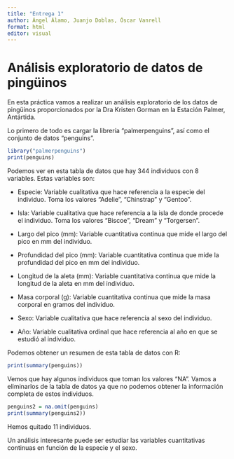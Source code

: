 ```yaml
---
title: "Entrega 1"
author: Ángel Álamo, Juanjo Doblas, Óscar Vanrell 
format: html
editor: visual
---
```


# Análisis exploratorio de datos de pingüinos

En esta práctica vamos a realizar un análisis exploratorio de los datos de pingüinos proporcionados por la Dra Kristen Gorman en la Estación Palmer, Antártida.

Lo primero de todo es cargar la librería "palmerpenguins", así como el conjunto de datos "penguins".

```r
library("palmerpenguins")
print(penguins)
```

Podemos ver en esta tabla de datos que hay 344 individuos con 8 variables. Estas variables son:

-   Especie: Variable cualitativa que hace referencia a la especie del individuo. Toma los valores "Adelie", "Chinstrap" y "Gentoo".

-   Isla: Variable cualitativa que hace referencia a la isla de donde procede el individuo. Toma los valores "Biscoe", "Dream" y "Torgersen".

-   Largo del pico (mm): Variable cuantitativa continua que mide el largo del pico en mm del individuo.

-   Profundidad del pico (mm): Variable cuantitativa continua que mide la profundidad del pico en mm del individuo.

-   Longitud de la aleta (mm): Variable cuantitativa continua que mide la longitud de la aleta en mm del individuo.

-   Masa corporal (g): Variable cuantitativa continua que mide la masa corporal en gramos del individuo.

-   Sexo: Variable cualitativa que hace referencia al sexo del individuo.

-   Año: Variable cualitativa ordinal que hace referencia al año en que se estudió al individuo.

Podemos obtener un resumen de esta tabla de datos con R:

```r
print(summary(penguins))
```

Vemos que hay algunos individuos que toman los valores "NA". Vamos a eliminarlos de la tabla de datos ya que no podemos obtener la información completa de estos individuos.

```r
penguins2 = na.omit(penguins)
print(summary(penguins2))
```

Hemos quitado 11 individuos.

Un análisis interesante puede ser estudiar las variables cuantitativas continuas en función de la especie y el sexo.